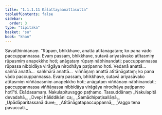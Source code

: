 ```yaml
---
title: "1.1.1.11 Kālattayaanattasutta"
tableOfContents: false
sidebar:
  order: 3
type: "tipitaka"
basket: "su"
book: "khan"
---
```



<DynamicBreadcrumb />

<Division number="11" book="khan" bookNo="13" page="18">

<Paragraph number="93" book="khan">
Sāvatthinidānaṃ. “Rūpaṃ, bhikkhave, anattā atītānāgataṃ; ko pana vādo paccuppannassa. Evaṃ passaṃ, bhikkhave, sutavā ariyasāvako atītasmiṃ rūpasmiṃ anapekkho hoti; anāgataṃ rūpaṃ nābhinandati; paccuppannassa rūpassa nibbidāya virāgāya nirodhāya paṭipanno hoti. Vedanā anattā…  saññā anattā…  saṅkhārā anattā…  viññāṇaṃ anattā atītānāgataṃ; ko pana vādo paccuppannassa. Evaṃ passaṃ, bhikkhave, sutavā ariyasāvako atītasmiṃ viññāṇasmiṃ anapekkho hoti; anāgataṃ viññāṇaṃ nābhinandati; paccuppannassa viññāṇassa nibbidāya virāgāya nirodhāya paṭipanno hotī”ti.

</Paragraph>
</Division>

<Paragraph number="94" type="center" book="khan">
Ekādasamaṃ.



</Paragraph>

<Paragraph number="95" type="center" book="khan">
Nakulapituvaggo paṭhamo.



</Paragraph>

<Paragraph number="96" type="center" book="khan">
Tassuddānaṃ


</Paragraph>

<Paragraph number="97" type="verses" book="khan">
_Nakulapitā devadahā,_  
_Dvepi hāliddikāni ca;_  
_Samādhipaṭisallāṇā,_  
_Upādāparitassanā duve;_  
_Atītānāgatapaccuppannā,_  
_Vaggo tena pavuccati._
</Paragraph>